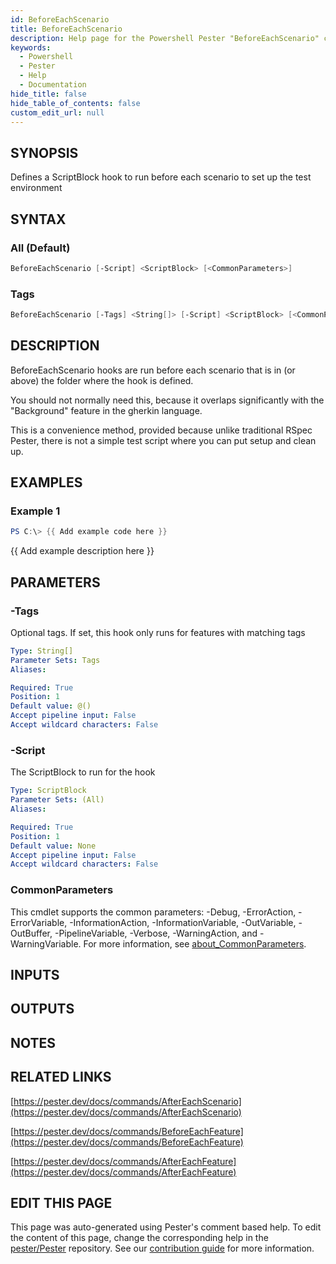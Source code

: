 ```yaml
---
id: BeforeEachScenario
title: BeforeEachScenario
description: Help page for the Powershell Pester "BeforeEachScenario" command
keywords:
  - Powershell
  - Pester
  - Help
  - Documentation
hide_title: false
hide_table_of_contents: false
custom_edit_url: null
---
```


## SYNOPSIS

Defines a ScriptBlock hook to run before each scenario to set up the test environment

## SYNTAX

### All (Default)

```powershell
BeforeEachScenario [-Script] <ScriptBlock> [<CommonParameters>]
```

### Tags

```powershell
BeforeEachScenario [-Tags] <String[]> [-Script] <ScriptBlock> [<CommonParameters>]
```

## DESCRIPTION

BeforeEachScenario hooks are run before each scenario that is in (or above) the folder where the hook is defined.

You should not normally need this, because it overlaps significantly with the "Background" feature in the gherkin language.

This is a convenience method, provided because unlike traditional RSpec Pester,
there is not a simple test script where you can put setup and clean up.

## EXAMPLES

### Example 1

```powershell
PS C:\> {{ Add example code here }}
```

{{ Add example description here }}

## PARAMETERS

### -Tags

Optional tags.
If set, this hook only runs for features with matching tags

```yaml
Type: String[]
Parameter Sets: Tags
Aliases:

Required: True
Position: 1
Default value: @()
Accept pipeline input: False
Accept wildcard characters: False
```

### -Script

The ScriptBlock to run for the hook

```yaml
Type: ScriptBlock
Parameter Sets: (All)
Aliases:

Required: True
Position: 1
Default value: None
Accept pipeline input: False
Accept wildcard characters: False
```

### CommonParameters

This cmdlet supports the common parameters: -Debug, -ErrorAction, -ErrorVariable, -InformationAction, -InformationVariable, -OutVariable, -OutBuffer, -PipelineVariable, -Verbose, -WarningAction, and -WarningVariable. For more information, see [about_CommonParameters](http://go.microsoft.com/fwlink/?LinkID=113216).

## INPUTS

## OUTPUTS

## NOTES

## RELATED LINKS

[https://pester.dev/docs/commands/AfterEachScenario](https://pester.dev/docs/commands/AfterEachScenario)

[https://pester.dev/docs/commands/BeforeEachFeature](https://pester.dev/docs/commands/BeforeEachFeature)

[https://pester.dev/docs/commands/AfterEachFeature](https://pester.dev/docs/commands/AfterEachFeature)

## EDIT THIS PAGE

This page was auto-generated using Pester's comment based help. To edit the content of this page, change the corresponding help in the [pester/Pester](https://github.com/pester/pester) repository. See our [contribution guide](https://github.com/pester/docs#contributing) for more information.
